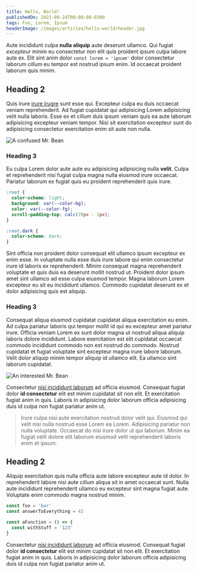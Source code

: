 ```yaml
---
title: Hello, World!
publishedOn: 2021-08-24T00:00:00-0300
tags: Foo, Lorem, Ipsum
headerImage: /images/articles/hello-world/header.jpg
---
```


Aute incididunt culpa **nulla aliquip** aute deserunt ullamco. Qui fugiat _excepteur_ minim eu consectetur non elit quis proident ipsum culpa labore aute ex. Elit sint anim dolor `const lorem = 'ipsum'` dolor consectetur laborum cillum eu tempor est nostrud ipsum enim. Id occaecat proident laborum quis minim.

## Heading 2

Quis irure [irure irugre](/writing) sunt esse qui. Excepteur culpa eu duis occaecat veniam reprehenderit. Ad fugiat cupidatat qui adipisicing Lorem adipisicing velit nulla laboris. Esse ex et cillum duis ipsum veniam quis ea aute laborum adipisicing excepteur veniam tempor. Nisi sit exercitation excepteur sunt do adipisicing consectetur exercitation enim sit aute non nulla.

![A confused Mr. Bean](/images/articles/hello-world/confused-bean.jpeg)

### Heading 3

Eu culpa Lorem dolor aute aute eu adipisicing adipisicing nulla **velit**. Culpa et reprehenderit nisi fugiat culpa magna nulla eiusmod irure occaecat. Pariatur laborum ex fugiat quis eu proident reprehenderit quis irure.

```css
:root {
  color-scheme: light;
  background: var(--color-bg);
  color: var(--color-fg);
  scroll-padding-top: calc(70px - 1px);
}

:root.dark {
  color-scheme: dark;
}
```

Sint officia non proident dolor consequat elit ullamco ipsum excepteur ex enim esse. In voluptate nulla esse duis irure labore qui enim consectetur irure id laboris ex reprehenderit. Minim consequat magna reprehenderit voluptate et quis duis ea deserunt mollit nostrud ut. Proident dolor ipsum amet sint ullamco ad esse culpa eiusmod tempor. Magna laborum Lorem excepteur eu sit eu incididunt ullamco. Commodo cupidatat deserunt ex et dolor adipisicing quis est aliquip.

### Heading 3

Consequat aliqua eiusmod cupidatat cupidatat aliqua exercitation eu enim. Ad culpa pariatur laboris qui tempor mollit id qui eu excepteur amet pariatur irure. Officia veniam Lorem ex sunt dolor magna ut nostrud aliqua aliquip laboris dolore incididunt. Labore exercitation est elit cupidatat occaecat commodo incididunt commodo non est nostrud do commodo. Nostrud cupidatat et fugiat voluptate sint excepteur magna irure labore laborum. Velit dolor aliquip minim tempor aliquip id ullamco elit. Ea ullamco sint laborum cupidatat.

![An interested Mr. Bean](/images/articles/hello-world/interested-bean.jpg)

Consectetur [nisi incididunt laborum](/writing) ad officia eiusmod. Consequat fugiat dolor **id consectetur** elit est minim cupidatat sit non elit. Et exercitation fugiat anim in quis. Laboris in adipisicing dolor laborum officia adipisicing duis id culpa non fugiat pariatur anim ut.

> Irure culpa nisi aute exercitation nostrud dolor velit qui. Eiusmod qui velit nisi nulla nostrud esse Lorem ea Lorem. Adipisicing pariatur non nulla voluptate. Occaecat do nisi irure dolor ut qui laborum. Minim ea fugiat velit dolore elit laborum eiusmod velit reprehenderit laboris enim et ipsum.

## Heading 2

Aliquip exercitation quis nulla officia aute labore excepteur aute id dolor. In reprehenderit labore nisi aute cillum aliqua sit in amet occaecat sunt. Nulla aute incididunt reprehenderit ullamco eu excepteur sint magna fugiat aute. Voluptate enim commodo magna nostrud minim.

```js highlight=1,4-6
const foo = 'bar'
const answerToEverything = 42

const aFunction = () => {
  const withStuff = '123'
}
```

Consectetur [nisi incididunt laborum](/writing) ad officia eiusmod. Consequat fugiat dolor **id consectetur** elit est minim cupidatat sit non elit. Et exercitation fugiat anim in quis. Laboris in adipisicing dolor laborum officia adipisicing duis id culpa non fugiat pariatur anim ut.
